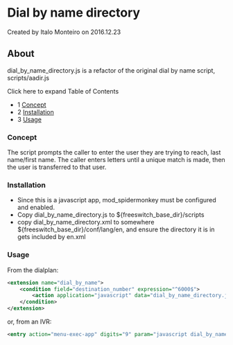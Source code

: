 
# Dial by name directory 

 Created by  Italo Monteiro on 2016.12.23

## About

dial\_by\_name\_directory.js is a refactor of the original dial by name script, scripts/aadir.js

Click here to expand Table of Contents

* 1 [Concept](#concept)
* 2 [Installation](#installation)
* 3 [Usage](#usage)

### Concept

The script prompts the caller to enter the user they are trying to reach, last name/first name. The caller enters letters until a unique match is made, then the user is transferred to that user.

### Installation

* Since this is a javascript app, mod\_spidermonkey must be configured and enabled.
* Copy dial\_by\_name\_directory.js to ${freeswitch\_base\_dir}/scripts
* copy dial\_by\_name\_directory.xml to somewhere ${freeswitch\_base\_dir}/conf/lang/en, and ensure the directory it is in gets included by en.xml

### Usage

From the dialplan:

```xml
<extension name="dial_by_name">
	<condition field="destination_number" expression="^6000$">
		<action application="javascript" data="dial_by_name_directory.js" />
	</condition>
</extension>
```

or, from an IVR:

```xml
<entry action="menu-exec-app" digits="9" param="javascript dial_by_name_directory.js"/>
```


